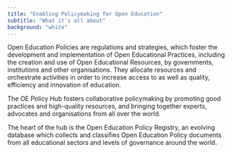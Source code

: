 ```yaml
---
title: "Enabling Policymaking for Open Education"
subtitle: "What it's all about"
background: "white"
---
```


Open Education Policies are regulations and strategies, which foster
the development and implementation of Open Educational Practices,
including the creation and use of Open Educational Resources, by
governments, institutions and other organisations. They allocate
resources and orchestrate activities in order to increase access to as
well as quality, efficiency and innovation of education.

The OE Policy Hub fosters collaborative policymaking by promoting good
practices and high-quality resources, and bringing together experts,
advocates and organisations from all over the world.

The heart of the hub is the Open Education Policy Registry, an
evolving database which collects and classifies Open Education Policy
documents from all educational sectors and levels of governance around
the world.

